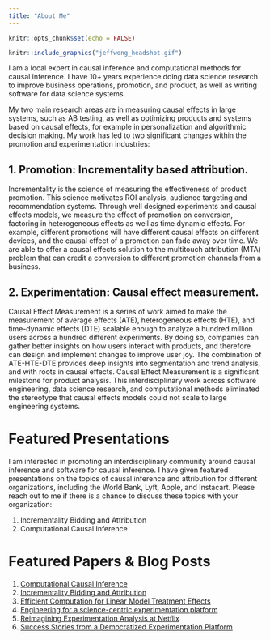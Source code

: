 ```yaml
---
title: "About Me"
---
```


```r
knitr::opts_chunk$set(echo = FALSE)
```

```r
knitr::include_graphics("jeffwong_headshot.gif")
```

I am a local expert in causal inference and computational methods for causal inference.
I have 10+ years experience doing data science research to improve business operations, promotion, and product,
as well as writing software for data science systems.

My two main research areas are in measuring causal effects in large systems, such as AB testing,
as well as optimizing products and systems based on causal effects,
for example in personalization and algorithmic decision making.
My work has led to two significant changes within the promotion and experimentation industries:

## 1. Promotion: Incrementality based attribution.

Incrementality is the science of measuring the effectiveness of product promotion.
This science motivates ROI analysis, audience targeting and recommendation systems.
Through well designed experiments and causal effects models, we measure the effect of promotion on conversion,
factoring in heterogeneous effects as well as time dynamic effects. For example,
different promotions will have different causal effects on different devices, and the causal effect
of a promotion can fade away over time.
We are able to offer a causal effects solution to the multitouch attribution (MTA) problem
that can credit a conversion to different promotion channels from a business.

## 2. Experimentation: Causal effect measurement.

Causal Effect Measurement is a series of work aimed to make the measurement of
average effects (ATE), heterogeneous effects (HTE), and time-dynamic effects (DTE) scalable enough to analyze
a hundred million users across a hundred different experiments. By doing so, companies can gather
better insights on how users interact with products, and therefore can design and implement changes to improve
user joy.
The combination of ATE-HTE-DTE provides deep insights into segmentation and trend analysis, and with roots in causal effects. Causal Effect Measurement is a significant milestone for product analysis.
This interdisciplinary work across software engineering, data science research, and computational methods eliminated the stereotype that
causal effects models could not scale to large engineering systems.

# Featured Presentations

I am interested in promoting an interdisciplinary community around causal inference and software for causal inference.
I have given featured presentations on the topics of causal inference and attribution for different organizations,
including the World Bank, Lyft, Apple, and Instacart.
Please reach out to me if there is a chance to discuss these topics with your organization: 

1. Incrementality Bidding and Attribution
2. Computational Causal Inference

# Featured Papers & Blog Posts

1. [Computational Causal Inference](https://arxiv.org/pdf/2007.10979.pdf)
2. [Incrementality Bidding and Attribution](http://causaleffect.io/lewis2018.pdf)
3. [Efficient Computation for Linear Model Treatment Effects](https://arxiv.org/abs/1910.01305)
4. [Engineering for a science-centric experimentation platform](https://dl.acm.org/doi/10.1145/3377813.3381349)
5. [Reimagining Experimentation Analysis at Netflix](https://netflixtechblog.com/reimagining-experimentation-analysis-at-netflix-71356393af21)
6. [Success Stories from a Democratized Experimentation Platform](https://arxiv.org/pdf/2012.10403.pdf)